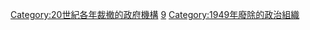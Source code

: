 {{Cat topic in year|topic=裁撤政府機構|year=1949}}
[[Category:20世紀各年裁撤的政府機構|Category:20世紀各年裁撤的政府機構]]
[[Category:1940年代裁撤的政府機構|9]]
[[Category:1949年廢除的政治組織|Category:1949年廢除的政治組織]]